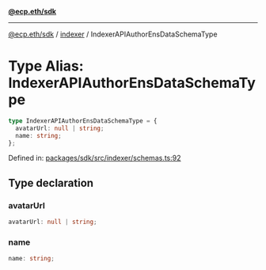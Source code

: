 [**@ecp.eth/sdk**](../../index.mdx)

***

[@ecp.eth/sdk](/sdk-reference/index.mdx) / [indexer](/sdk-reference/indexer/index.mdx) / IndexerAPIAuthorEnsDataSchemaType

# Type Alias: IndexerAPIAuthorEnsDataSchemaType

```ts
type IndexerAPIAuthorEnsDataSchemaType = {
  avatarUrl: null | string;
  name: string;
};
```

Defined in: [packages/sdk/src/indexer/schemas.ts:92](https://github.com/ecp-eth/comments-monorepo/blob/main/packages/sdk/src/indexer/schemas.ts#L92)

## Type declaration

### avatarUrl

```ts
avatarUrl: null | string;
```

### name

```ts
name: string;
```
